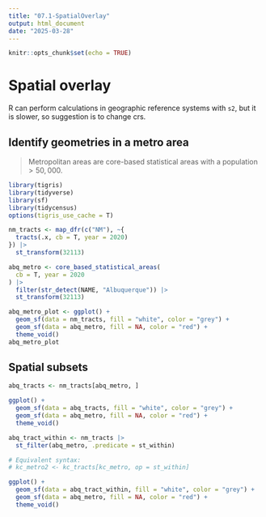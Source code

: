 ```yaml
---
title: "07.1-SpatialOverlay"
output: html_document
date: "2025-03-28"
---
```


```r
knitr::opts_chunk$set(echo = TRUE)
```

# Spatial overlay

R can perform calculations in geographic reference systems with `s2`, but it
is slower, so suggestion is to change crs.

## Identify geometries in a metro area

> Metropolitan areas are core-based statistical areas with a population
> $> 50,000$.

```r
library(tigris)
library(tidyverse)
library(sf)
library(tidycensus)
options(tigris_use_cache = T)
```

```r
nm_tracts <- map_dfr(c("NM"), ~{
  tracts(.x, cb = T, year = 2020)
}) |> 
  st_transform(32113)
```

```r
abq_metro <- core_based_statistical_areas(
  cb = T, year = 2020
) |> 
  filter(str_detect(NAME, "Albuquerque")) |> 
  st_transform(32113)
```

```r
abq_metro_plot <- ggplot() +
  geom_sf(data = nm_tracts, fill = "white", color = "grey") +
  geom_sf(data = abq_metro, fill = NA, color = "red") +
  theme_void()
abq_metro_plot
```

## Spatial subsets

```r
abq_tracts <- nm_tracts[abq_metro, ]
```

```r
ggplot() + 
  geom_sf(data = abq_tracts, fill = "white", color = "grey") + 
  geom_sf(data = abq_metro, fill = NA, color = "red") + 
  theme_void()
```

```r
abq_tract_within <- nm_tracts |> 
  st_filter(abq_metro, .predicate = st_within)

# Equivalent syntax: 
# kc_metro2 <- kc_tracts[kc_metro, op = st_within]

ggplot() +
  geom_sf(data = abq_tract_within, fill = "white", color = "grey") +
  geom_sf(data = abq_metro, fill = NA, color = "red") +
  theme_void()
```
